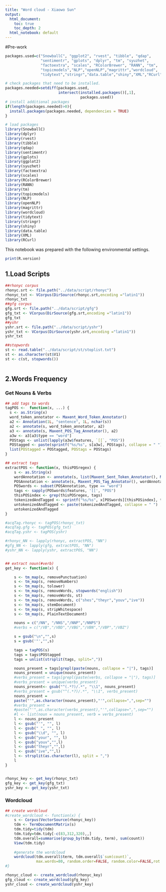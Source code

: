 ```yaml
---
title: "Word cloud - Xiaowo Sun"
output:
  html_document: 
    toc: true
    toc_depth: 2
  html_notebook: default
---
```


#Pre-work
```r
packages.used=c("SnowballC", "ggplot2", "rvest", "tibble", "qdap", 
                "sentimentr", "gplots", "dplyr", "tm", "syuzhet", 
                "factoextra", "scales", "RColorBrewer", "RANN", "tm",
                "topicmodels","NLP","openNLP","magrittr","wordcloud",
                "tidytext","stringr","data.table","shiny","XML","RCurl")

# check packages that need to be installed.
packages.needed=setdiff(packages.used, 
                        intersect(installed.packages()[,1], 
                                  packages.used))
# install additional packages
if(length(packages.needed)>0){
  install.packages(packages.needed, dependencies = TRUE)
}

# load packages
library(SnowballC)
library(dplyr)
library(rvest)
library(tibble)
library(qdap)
library(sentimentr)
library(gplots)
library(ggplot2)
library(syuzhet)
library(factoextra)
library(scales)
library(RColorBrewer)
library(RANN)
library(tm)
library(topicmodels)
library(NLP)
library(openNLP)
library(magrittr)
library(wordcloud)
library(tidytext)
library(stringr)
library(shiny)
library(data.table)
library(XML)
library(RCurl)
```

This notebook was prepared with the following environmental settings.
```r
print(R.version)
```

## 1.Load Scripts
```r
##rhonyc corpus
rhonyc.srt <- file.path("../data/script/rhonyc")
rhonyc_txt <- VCorpus(DirSource(rhonyc.srt,encoding ="latin1"))
rhonyc_txt
##gfg corpus
gfg.srt <- file.path("../data/script/gfg")
gfg_txt <- VCorpus(DirSource(gfg.srt,encoding ="latin1"))
gfg_txt
##yshr
yshr.srt <- file.path("../data/script/yshr")
yshr_txt <- VCorpus(DirSource(yshr.srt,encoding ="latin1"))
yshr_txt

##stopwords
st <- read.table("../data/script/st/stoplist.txt")
st <- as.character(st$V1)
st <- c(st, stopwords())
```
```r

```

## 2.Words Frequency
### Get Nouns & Verbs
```r
## add tags to words
tagPOS <-  function(x, ...) {
  s <- as.String(x)
  word_token_annotator <- Maxent_Word_Token_Annotator()
  a2 <- Annotation(1L, "sentence", 1L, nchar(s))
  a2 <- annotate(s, word_token_annotator, a2)
  a3 <- annotate(s, Maxent_POS_Tag_Annotator(), a2)
  a3w <- a3[a3$type == "word"]
  POStags <- unlist(lapply(a3w$features, `[[`, "POS"))
  POStagged <- paste(sprintf("%s/%s", s[a3w], POStags), collapse = " ")
  list(POStagged = POStagged, POStags = POStags)
}

## extract tags
extractPOS <- function(x, thisPOSregex) {
    s <- as.String(x)
    wordAnnotation <- annotate(s, list(Maxent_Sent_Token_Annotator(), Maxent_Word_Token_Annotator()))
    POSAnnotation <- annotate(s, Maxent_POS_Tag_Annotator(), wordAnnotation)
    POSwords <- subset(POSAnnotation, type == "word")
    tags <- sapply(POSwords$features, '[[', "POS")
    thisPOSindex <- grep(thisPOSregex, tags)
    tokenizedAndTagged <- sprintf("%s/%s", x[POSwords][thisPOSindex], tags[thisPOSindex])
    untokenizedAndTagged <- paste(tokenizedAndTagged, collapse = " ")
    untokenizedAndTagged
}

#acqTag.rhonyc <- tagPOS(rhonyc_txt)
#acqTag.gfg <- tagPOS(gfg_txt)
#acqTag.yshr <- tagPOS(yshr)

#rhonyc_NN <- lapply(rhonyc, extractPOS, "NN")
#gfg_NN <- lapply(gfg, extractPOS, "NN")
#yshr_NN <- lapply(yshr, extractPOS, "NN")


## extract noun(#verb)
get_key <- function(x) {

    s <- tm_map(x, removePunctuation)
    s <- tm_map(s, removeNumbers)
    s <- tm_map(s, tolower)
    s <- tm_map(s, removeWords, stopwords("english"))
    s <- tm_map(s, removeWords, st)
    s <- tm_map(s, removeWords, c("shes","theyr","youv","ive"))
    s <- tm_map(s, stemDocument)
    s <- tm_map(s, stripWhitespace)
    s <- tm_map(s, PlainTextDocument)

    nouns = c("/NN", "/NNS","/NNP","/NNPS")
    #verbs = c("/VB","/VBD","/VBG","/VBN","/VBP","/VBZ")

    s = gsub("\n","",s)
    s = gsub('"',"",s)

    tags = tagPOS(s)
    tags = tags$POStagged
    tags = unlist(strsplit(tags, split=","))

    nouns_present = tags[grepl(paste(nouns, collapse = "|"), tags)]
    nouns_present = unique(nouns_present)
    #verbs_present = tags[grepl(paste(verbs, collapse = "|"), tags)]
    #verbs_present = unique(verbs_present)
    nouns_present<- gsub("^(.*?)/.*", "\\1", nouns_present)
    #verbs_present = gsub("^(.*?)/.*", "\\1", verbs_present)
    nouns_present = 
    paste("'",as.character(nouns_present),"'",collapse=",",sep="")
    #verbs_present = 
    #paste("'",as.character(verbs_present),"'",collapse=",",sep="")
    #l <- list(noun = nouns_present, verb = verbs_present)
    l <- nouns_present
    l <- gsub("'", "", l)
    l <- gsub(" ", "", l)
    l <- gsub("\\d", "", l)
    l <- gsub("your", "", l)
    l <- gsub("youv","",l)
    l <- gsub("theyr","",l)
    l <- gsub("ive","",l)
    l <- strsplit(as.character(l), split = ",")
    l
}


rhonyc_key <- get_key(rhonyc_txt)
gfg_key <- get_key(gfg_txt)
yshr_key <- get_key(yshr_txt)


```

### Wordcloud
```r
## create wordcloud
#create_wordcloud <- function(x) {
    s <- Corpus(VectorSource(rhonyc_key))
    tdm <- TermDocumentMatrix(s)   
    tdm.tidy=tidy(tdm)
    tdm.tidy=tdm.tidy[-c(83,312,320),,]
    tdm.overall=summarise(group_by(tdm.tidy, term), sum(count))
    View(tdm.tidy)
    
    #generate the wordcloud
    wordcloud(tdm.overall$term, tdm.overall$`sum(count)`, 
              max.words=80, random.order=FALSE, random.color=FALSE,rot.per=0,colors=brewer.pal(5,"Reds")) 
#}

rhonyc_cloud <- create_wordcloud(rhonyc_key)
gfg_cloud <- create_wordcloud(gfg_key)
yshr_cloud <- create_wordcloud(yshr_key)

```

